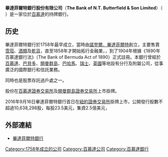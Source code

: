 '''畢達菲爾特銀行股份有限公司'''（'''The Bank of N.T. Butterfield & Son Limited'''）（ {{BSX|109}}）是一家位於[[百慕達|百慕達]]的持牌銀行。

==历史==
畢達菲爾特銀行於1758年最早成立，當時由[[諾登爾．畢達菲爾特|諾登爾．畢達菲爾特]]創立，主要售賣[[雪茄|雪茄]]、[[酒類|酒類]]及[[乾貨|乾貨]]，直至1858年才開始拓行金融業，，到了1904年根據《1890年百慕達銀行法》（The Bank of Bermuda Act of 1890）正式註冊。本銀行曾經於[[百慕達|百慕達]]、[[巴貝多|巴貝多]]、[[開曼群島|開曼群島]]、[[巴哈馬|巴哈馬]]、[[瑞士|瑞士]]、[[英國|英國]]等地設有分行及附屬公司，從事廣泛的國際銀行和信託業務。

同時也是股票存託過戶處之一。

股份在[[百慕達證券交易所|百慕達證券交易所]]及[[開曼群島證券交易所|開曼群島證券交易所]]上市掛牌。

2016年9月16日畢達菲爾特銀行{{NYSE|NTB}}首日在[[紐約證券交易所|紐約證券交易所]]掛牌上市，公開發行股數不超過10,638,298股，每股23.5美元，集資2.5億美元，

==外部連結==
* [https://web.archive.org/web/20171111052450/http://www.butterfieldbank.com/ 畢達菲爾特銀行]

{{凯雷集团}}
{{Authority control}}
[[Category:1758年成立的公司|Category:1758年成立的公司]]
[[Category:百慕達公司|Category:百慕達公司]]
[[Category:百慕達銀行|Category:百慕達銀行]]